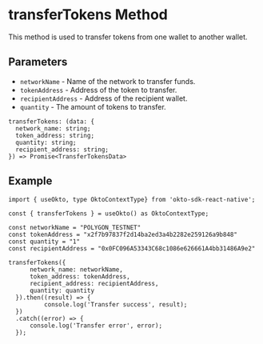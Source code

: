 
# transferTokens Method
This method is used to transfer tokens from one wallet to another wallet.

## Parameters
- `networkName` - Name of the network to transfer funds.
- `tokenAddress` - Address of the token to transfer.
- `recipientAddress` - Address of the recipient wallet.
- `quantity` - The amount of tokens to transfer.

```tsx copy
transferTokens: (data: {
  network_name: string;
  token_address: string;
  quantity: string;
  recipient_address: string;
}) => Promise<TransferTokensData>
```

## Example
```tsx copy
import { useOkto, type OktoContextType} from 'okto-sdk-react-native';

const { transferTokens } = useOkto() as OktoContextType;

const networkName = "POLYGON_TESTNET"
const tokenAddress = "x2f7b97837f2d14ba2ed3a4b2282e259126a9b848"
const quantity = "1"
const recipientAddress = "0x0FC096A53343C68c1086e626661A4bb31486A9e2"

transferTokens({
      network_name: networkName,
      token_address: tokenAddress,
      recipient_address: recipientAddress,
      quantity: quantity
  }).then((result) => {
          console.log('Transfer success', result);
  })
  .catch((error) => {
      console.log('Transfer error', error);
  });
```
